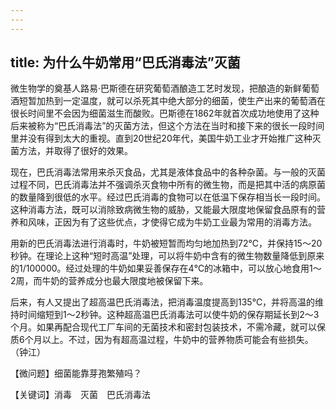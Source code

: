 ```yaml
---
---
---
```

title: 为什么牛奶常用“巴氏消毒法”灭菌
---




微生物学的奠基人路易·巴斯德在研究葡萄酒酿造工艺时发现，把酿造的新鲜葡萄酒短暂加热到一定温度，就可以杀死其中绝大部分的细菌，使生产出来的葡萄酒在很长时间里不会因为细菌滋生而酸败。巴斯德在1862年就首次成功地使用了这种后来被称为“巴氏消毒法”的灭菌方法，但这个方法在当时和接下来的很长一段时间里并没有得到太大的重视。直到20世纪20年代，美国牛奶工业才开始推广这种灭菌方法，并取得了很好的效果。

现在，巴氏消毒法常用来杀灭食品，尤其是液体食品中的各种杂菌。与一般的灭菌过程不同，巴氏消毒法并不强调杀灭食物中所有的微生物，而是把其中活的病原菌的数量降到很低的水平。经过巴氏消毒的食物可以在低温下保存相当长一段时间。这种消毒方法，既可以消除致病微生物的威胁，又能最大限度地保留食品原有的营养和风味，正因为有了这些优点，才使得它成为牛奶工业最为常用的消毒方法。

用新的巴氏消毒法进行消毒时，牛奶被短暂而均匀地加热到72℃，并保持15～20秒钟。在理论上这种“短时高温”处理，可以将牛奶中含有的微生物数量降低到原来的1/100000。经过处理的牛奶如果妥善保存在4℃的冰箱中，可以放心地食用1～2周，而牛奶的营养成分也最大限度地被保留下来。

后来，有人又提出了超高温巴氏消毒法，把消毒温度提高到135℃，并将高温的维持时间缩短到1～2秒钟。这种超高温巴氏消毒法可以使牛奶的保存期延长到2～3个月。如果再配合现代工厂车间的无菌技术和密封包装技术，不需冷藏，就可以保质6个月以上。不过，因为有超高温过程，牛奶中的营养物质可能会有些损失。（钟江）





【微问题】细菌能靠芽孢繁殖吗？

【关键词】消毒　灭菌　巴氏消毒法